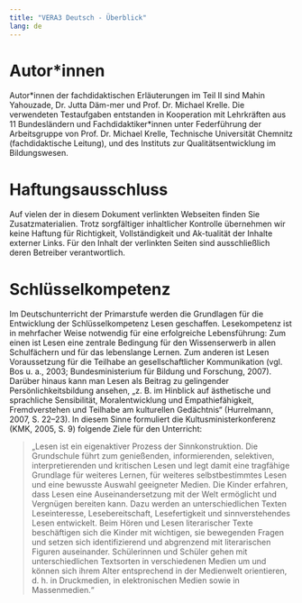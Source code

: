 ```yaml
---
title: "VERA3 Deutsch - Überblick"
lang: de
---
```


# Autor*innen

Autor\*innen der fachdidaktischen Erläuterungen im Teil II sind Mahin Yahouzade, Dr. Jutta Däm-mer und Prof. Dr. Michael Krelle. Die verwendeten Testaufgaben entstanden in Kooperation mit Lehrkräften aus 11 Bundesländern und Fachdidaktiker\*innen unter Federführung der Arbeitsgruppe von Prof. Dr. Michael Krelle, Technische Universität Chemnitz (fachdidaktische Leitung), und des Instituts zur Qualitätsentwicklung im Bildungswesen.

# Haftungsausschluss

Auf vielen der in diesem Dokument verlinkten Webseiten finden Sie Zusatzmaterialien. Trotz sorgfältiger inhaltlicher Kontrolle übernehmen wir keine Haftung für Richtigkeit, Vollständigkeit und Ak-tualität der Inhalte externer Links. Für den Inhalt der verlinkten Seiten sind ausschließlich deren Betreiber verantwortlich.

# Schlüsselkompetenz

Im Deutschunterricht der Primarstufe werden die Grundlagen für die Entwicklung der Schlüsselkompetenz Lesen geschaffen. Lesekompetenz ist in mehrfacher Weise notwendig für eine erfolgreiche Lebensführung: Zum einen ist Lesen eine zentrale Bedingung für den Wissenserwerb in allen Schulfächern und für das lebenslange Lernen. Zum anderen ist Lesen Voraussetzung für die Teilhabe an gesellschaftlicher Kommunikation (vgl. Bos u. a., 2003; Bundesministerium für Bildung und Forschung, 2007). Darüber hinaus kann man Lesen als Beitrag zu gelingender Persönlichkeitsbildung ansehen, „z. B. im Hinblick auf ästhetische und sprachliche Sensibilität, Moralentwicklung und Empathiefähigkeit, Fremdverstehen und Teilhabe am kulturellen Gedächtnis“ (Hurrelmann, 2007, S. 22–23). In diesem Sinne formuliert die Kultusministerkonferenz (KMK, 2005, S. 9) folgende Ziele für den Unterricht:

> „Lesen ist ein eigenaktiver Prozess der Sinnkonstruktion. Die Grundschule führt zum genießenden, informierenden, selektiven, interpretierenden und kritischen Lesen und legt damit eine tragfähige Grundlage für weiteres Lernen, für weiteres selbstbestimmtes Lesen und eine bewusste Auswahl geeigneter Medien. Die Kinder erfahren, dass Lesen eine Auseinandersetzung mit der Welt ermöglicht und Vergnügen bereiten kann. Dazu werden an unterschiedlichen Texten Leseinteresse, Lesebereitschaft, Lesefertigkeit und sinnverstehendes Lesen entwickelt. Beim Hören und Lesen literarischer Texte beschäftigen sich die Kinder mit wichtigen, sie bewegenden Fragen und setzen sich identifizierend und abgrenzend mit literarischen Figuren auseinander. Schülerinnen und Schüler gehen mit unterschiedlichen Textsorten in verschiedenen Medien um und können sich ihrem Alter entsprechend in der Medienwelt orientieren, d. h. in Druckmedien, in elektronischen Medien sowie in Massenmedien.“
